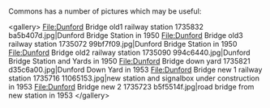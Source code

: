 <article id="14710733" title=Talk:Dunford Bridge railway station>
	<talkpage id="14710733" title="Talk:Dunford Bridge railway station">
{{TrainsWikiProject|class=start|importance=low|UK=yes|UK-importance=low|Stations=yes}}
{{WikiProject Yorkshire|class=Start|importance=Low}}

Commons has a number of pictures which may be useful:

&lt;gallery&gt;
File:Dunford Bridge old1 railway station 1735832 ba5b407d.jpg|Dunford Bridge Station in 1950
File:Dunford Bridge old3 railway station 1735072 99bf7f09.jpg|Dunford Bridge Station in 1950
File:Dunford Bridge old2 railway station 1735090 994c6440.jpg|Dunford Bridge Station and Yards in 1950
File:Dunford Bridge down yard 1735821 d35c6a00.jpg|Dunford Down Yard in 1953
File:Dunford Bridge new 1 railway station 1735716 11065153.jpg|new station and signalbox under construction in 1953
File:Dunford Bridge new 2 1735723 b5f5514f.jpg|road bridge from new station in 1953
&lt;/gallery&gt;
	</talkpage>
</article>